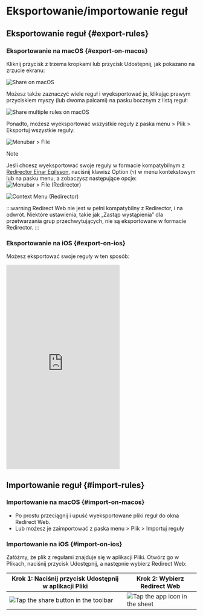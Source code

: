 # Eksportowanie/importowanie reguł

## Eksportowanie reguł {#export-rules}

### Eksportowanie na macOS {#export-on-macos}

Kliknij przycisk z trzema kropkami lub przycisk Udostępnij, jak pokazano na zrzucie ekranu:

![Share on macOS](/img/share-on-macos.png)

Możesz także zaznaczyć wiele reguł i wyeksportować je, klikając prawym przyciskiem myszy (lub dwoma palcami) na pasku bocznym z listą reguł:

![Share multiple rules on macOS](/img/multiselect-on-macos.png)

Ponadto, możesz wyeksportować wszystkie reguły z paska menu > Plik > Eksportuj wszystkie reguły:

![Menubar > File](/img/menubar-file.png)

> [!NOTE]
> Jeśli chcesz wyeksportować swoje reguły w formacie kompatybilnym z [Redirector Einar Egilsson](https://einaregilsson.com/redirector/), naciśnij klawisz Option (`⌥`) w menu kontekstowym lub na pasku menu, a zobaczysz następujące opcje:
> ![Menubar > File (Redirector)](/img/menubar-file-redirector.png)
>
> ![Context Menu (Redirector)](/img/context-menu-redirector.png)
>
> :::warning
> Redirect Web nie jest w pełni kompatybilny z Redirector, i na odwrót. Niektóre ustawienia, takie jak „Zastąp wystąpienia” dla przetwarzania grup przechwytujących, nie są eksportowane w formacie Redirector.
> :::

### Eksportowanie na iOS {#export-on-ios}

Możesz eksportować swoje reguły w ten sposób:

<iframe height="540" src="https://www.youtube.com/embed/uQ6-SLEMlT4" title="iOS Demo Video for exporting rules (YouTube)" frameborder="0" allow="accelerometer; autoplay; clipboard-write; encrypted-media; gyroscope; picture-in-picture; web-share" allowfullscreen></iframe>

## Importowanie reguł {#import-rules}

### Importowanie na macOS {#import-on-macos}

- Po prostu przeciągnij i upuść wyeksportowane pliki reguł do okna Redirect Web.
- Lub możesz je zaimportować z paska menu > Plik > Importuj reguły

### Importowanie na iOS {#import-on-ios}

Załóżmy, że plik z regułami znajduje się w aplikacji Pliki. Otwórz go w Plikach, naciśnij przycisk Udostępnij, a następnie wybierz Redirect Web:

| Krok 1: Naciśnij przycisk Udostępnij w aplikacji Pliki                                     | Krok 2: Wybierz Redirect Web                                         |
| ------------------------------------------------------------------------- | ------------------------------------------------------------------- |
| ![Tap the share button in the toolbar](/img/files-share-ios.png) | ![Tap the app icon in the sheet](/img/share-sheet-ios.png) |
